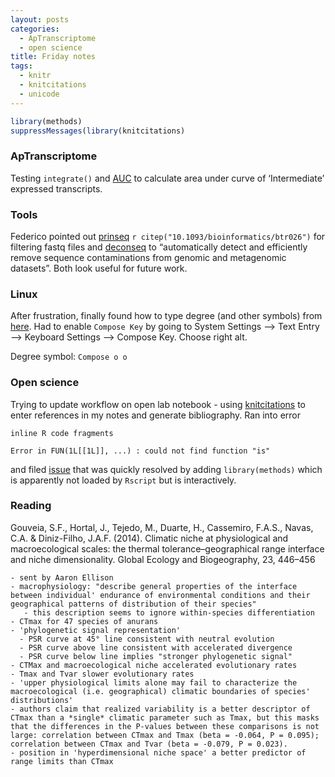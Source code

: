 ```yaml
---
layout: posts
categories: 
  - ApTranscriptome 
  - open science
title: Friday notes
tags: 
  - knitr
  - knitcitations
  - unicode
---
```


```r
library(methods)
suppressMessages(library(knitcitations)
```

### ApTranscriptome

Testing `integrate()` and [AUC](http://stackoverflow.com/questions/4954507/calculate-the-area-under-a-curve-in-r) to calculate area under curve of 'Intermediate' expressed transcripts.


### Tools

Federico pointed out [prinseq](http://prinseq.sourceforge.net/index.html) `r citep("10.1093/bioinformatics/btr026")` for filtering fastq files and [deconseq](http://deconseq.sourceforge.net/index.html) to "automatically detect and efficiently remove sequence contaminations from genomic and metagenomic datasets". Both look useful for future work.


### Linux

After frustration, finally found how to type degree (and other symbols) from [here](http://fsymbols.com/keyboard/linux/compose/). Had to enable `Compose Key` by going to System Settings --> Text Entry --> Keyboard Settings --> Compose Key. Choose right alt. 

Degree symbol: `Compose o o`


### Open science

Trying to update workflow on open lab notebook - using [knitcitations](https://github.com/cboettig/knitcitations) to enter references in my notes and generate bibliography. Ran into error 

    inline R code fragments
    
    Error in FUN(1L[[1L]], ...) : could not find function "is"

and filed [issue](https://github.com/cboettig/knitcitations/issues/52) that was quickly resolved by adding `library(methods)` which is apparently not loaded by `Rscript` but is interactively. 


### Reading

Gouveia, S.F., Hortal, J., Tejedo, M., Duarte, H., Cassemiro, F.A.S., Navas, C.A. & Diniz-Filho, J.A.F. (2014). Climatic niche at physiological and macroecological scales: the thermal tolerance–geographical range interface and niche dimensionality. Global Ecology and Biogeography, 23, 446–456

    - sent by Aaron Ellison
    - macrophysiology: "describe general properties of the interface between individual' endurance of environmental conditions and their geographical patterns of distribution of their species"
       - this description seems to ignore within-species differentiation
    - CTmax for 47 species of anurans
    - 'phylogenetic signal representation'
      - PSR curve at 45° line consistent with neutral evolution
      - PSR curve above line consistent with accelerated divergence
      - PSR curve below line implies "stronger phylogenetic signal"
    - CTMax and macroecological niche accelerated evolutionary rates
    - Tmax and Tvar slower evolutionary rates
    - 'upper physiological limits alone may fail to characterize the macroecological (i.e. geographical) climatic boundaries of species' distributions'
    - authors claim that realized variability is a better descriptor of CTmax than a *single* climatic parameter such as Tmax, but this masks that the differences in the P-values between these comparisons is not large: correlation between CTmax and Tmax (beta = -0.064, P = 0.095); correlation between CTmax and Tvar (beta = -0.079, P = 0.023). 
    - position in 'hyperdimensional niche space' a better predictor of range limits than CTmax

